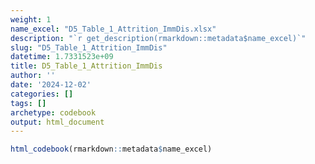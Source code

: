 ```yaml
---
weight: 1
name_excel: "D5_Table_1_Attrition_ImmDis.xlsx"
description: "`r get_description(rmarkdown::metadata$name_excel)`"
slug: "D5_Table_1_Attrition_ImmDis"
datetime: 1.7331523e+09
title: D5_Table_1_Attrition_ImmDis
author: ''
date: '2024-12-02'
categories: []
tags: []
archetype: codebook
output: html_document
---
```


```r
html_codebook(rmarkdown::metadata$name_excel)
```
